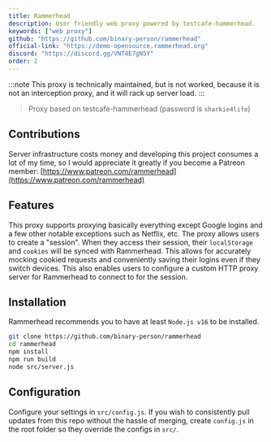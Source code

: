 ```yaml
---
title: Rammerhead
description: User friendly web proxy powered by testcafe-hammerhead.
keywords: ["web proxy"]
github: "https://github.com/binary-person/rammerhead"
official-link: "https://demo-opensource.rammerhead.org"
discord: "https://discord.gg/VNT4E7gN5Y"
order: 2
---
```


:::note
This proxy is technically maintained, but is not worked, because it is not an interception proxy, and it will rack up server load.
:::

> Proxy based on testcafe-hammerhead (password is `sharkie4life`)

## Contributions

Server infrastructure costs money and developing this project consumes a lot of my time, so I would appreciate it greatly if you become a Patreon member: [https://www.patreon.com/rammerhead](https://www.patreon.com/rammerhead)

## Features

This proxy supports proxying basically everything except Google logins and a few other notable exceptions such as Netflix, etc.
The proxy allows users to create a "session". When they access their session, their `localStorage` and `cookies` will be synced with Rammerhead. This allows for accurately mocking cookied requests and conveniently saving their logins even if they switch devices. This also enables users to configure a custom HTTP proxy server for Rammerhead to connect to for the session.

## Installation

Rammerhead recommends you to have at least `Node.js v16` to be installed.

```bash
git clone https://github.com/binary-person/rammerhead
cd rammerhead
npm install
npm run build
node src/server.js
```

## Configuration

Configure your settings in `src/config.js`. If you wish to consistently pull updates from this repo without the hassle of merging, create `config.js` in the root folder so they override the configs in `src/`.
